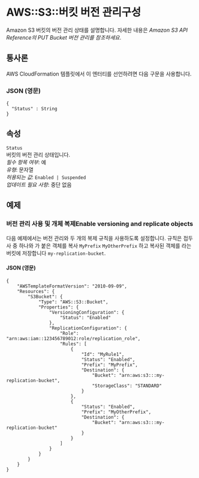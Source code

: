 # AWS::S3::버킷 버전 관리구성

Amazon S3 버킷의 버전 관리 상태를 설명합니다. 자세한 내용은 _Amazon S3 API Reference의 PUT Bucket 버전 관리를 참조하세요_.

## 통사론

AWS CloudFormation 템플릿에서 이 엔터티를 선언하려면 다음 구문을 사용합니다.

### JSON (영문)

```
{
  "Status" : String
}
```

## 속성

`Status`  
버킷의 버전 관리 상태입니다.  
_필수 항목 여부_: 예  
_유형_: 문자열  
_허용되는 값_: `Enabled | Suspended`  
_업데이트 필요 사항_: 중단 없음

## 예제

### 버전 관리 사용 및 개체 복제Enable versioning and replicate objects

다음 예제에서는 버전 관리와 두 개의 복제 규칙을 사용하도록 설정합니다. 규칙은 접두사 중 하나와 가 붙은 객체를 복사 `MyPrefix` `MyOtherPrefix` 하고 복사된 객체를 라는 버킷에 저장합니다 `my-replication-bucket`.

#### JSON (영문)

```
{
    "AWSTemplateFormatVersion": "2010-09-09",
    "Resources": {
        "S3Bucket": {
            "Type": "AWS::S3::Bucket",
            "Properties": {
                "VersioningConfiguration": {
                    "Status": "Enabled"
                },
                "ReplicationConfiguration": {
                    "Role": "arn:aws:iam::123456789012:role/replication_role",
                    "Rules": [
                        {
                            "Id": "MyRule1",
                            "Status": "Enabled",
                            "Prefix": "MyPrefix",
                            "Destination": {
                                "Bucket": "arn:aws:s3:::my-replication-bucket",
                                "StorageClass": "STANDARD"
                            }
                        },
                        {
                            "Status": "Enabled",
                            "Prefix": "MyOtherPrefix",
                            "Destination": {
                                "Bucket": "arn:aws:s3:::my-replication-bucket"
                            }
                        }
                    ]
                }
            }
        }
    }
}
```
